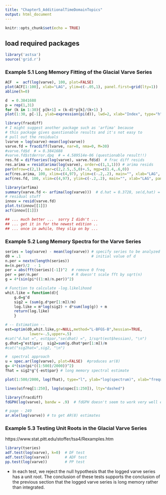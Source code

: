 ---
title: "Chapter5_AdditionalTimeDomainTopics"
output: html_document
---

```{r setup, include=FALSE}
knitr::opts_chunk$set(echo = TRUE)
```
## load required packages
```{r}
library('astsa')
source('grid.r')
```
### Example 5.1 Long Memory Fitting of the Glacial Varve Series
```{r}
ACF  =  acf(log(varve), 100, plot=FALSE)
plot(ACF[1:100], xlab="LAG", ylim=c(-.05,1), panel.first=grid(lty=1))
abline(h=0)
```
```{r}
d  = 0.3841688
p = rep(1,31)
for (k in 1:30){ p[k+1] = (k-d)*p[k]/(k+1) }
plot(1:30, p[-1], ylab=expression(pi(d)), lwd=2, xlab="Index", type="h", panel.first=grid(lty=1))
```
```{r message=FALSE}
library(fracdiff)
# I might suggest another package such as 'arfima' because 
# this package gives questionable results and it's not easy to
# pull out the residuals
lvarve = log(varve)-mean(log(varve))
varve.fd = fracdiff(lvarve, nar=0, nma=0, M=30)
#varve.fd$d  # = 0.3841688
#varve.fd$stderror.dpq  # = 4.589514e-06 (questionable result!!)
res.fd = diffseries(log(varve), varve.fd$d)  # frac diff resids
res.arima = resid(arima(log(varve), order=c(1,1,1))) # arima resids
par(mfrow=c(2,1), mar=c(2,2.5,.5,0)+.5, mgp=c(1.4,.6,0))
acf(res.arima, 100, xlim=c(4,97), ylim=c(-.2,.2), main="", xlab="LAG", panel.first=grid(lty=1))
acf(res.fd, 100, xlim=c(4,97), ylim=c(-.2,.2), main="", xlab="LAG", panel.first=grid(lty=1))
```
```{r}
library(arfima)
summary(varve.fd <- arfima(log(varve)))  # d.hat = 0.3728, se(d,hat) = 0.0273
# residual stuff
innov = resid(varve.fd)  
plot.ts(innov[[1]])  
acf(innov[[1]])  

## ... much better ...  sorry I didn't ...
## ... get it in for the newest edition ..
## ... once in awhile, they slip on by ...
```
### Example 5.2 Long Memory Spectra for the Varve Series
```{r}
series = log(varve) - mean(log(varve)) # specify series to be analyzed
d0 = .1                                # initial value of d
n.per = nextn(length(series))
m=(n.per)/2  - 1
per = abs(fft(series)[-1])^2  # remove 0 freq
per = per/n.per               # R doesn't scale fft by sqrt(n)
g = 4*(sin(pi*((1:m)/n.per))^2)

# Function to calculate -log.likelihood
whit.like = function(d){
	g.d=g^d
    sig2 = (sum(g.d*per[1:m])/m)
    log.like = m*log(sig2) + d*sum(log(g)) + m
    return(log.like)
    }	

# -- Estimation --
est=optim(d0,whit.like,gr=NULL,method="L-BFGS-B",hessian=TRUE,
           lower=-.5,upper=.5)
#cat("d.hat =", est$par,"se(dhat) =", 1/sqrt(est$hessian), "\n")
g.dhat=g^est$par;  sig2=sum(g.dhat*per[1:m])/m
#cat("sig2hat=",sig2, "\n")  

#  spectral approach
u = spec.ar(log(varve), plot=FALSE)  #produces ar(8)
g= 4*(sin(pi*((1:500)/2000))^2)
fhat = sig2*g^{-est$par} # long memory spectral estimate

plot(1:500/2000, log(fhat), type="l", ylab="log(spectrum)", xlab="frequency",  panel.first=grid(lty=1))

lines(u$freq[1:250], log(u$spec[1:250]), lty="dashed")
```
```{r}
library(fracdiff)
fdGPH(log(varve), bandw = .9)  # fdGPH doesn't seem to work very well either
```
```{r}
# page - 249
ar.mle(log(varve)) # to get AR(8) estimates
```
### Example 5.3 Testing Unit Roots in the Glacial Varve Series
https://www.stat.pitt.edu/stoffer/tsa4/Rexamples.htm
```{r message=FALSE}
library(tseries)
adf.test(log(varve), k=0)  # DF test
adf.test(log(varve))       # ADF test
pp.test(log(varve))        # PP test
```
* In each test, we reject the null hypothesis that the logged varve series has a unit
root. The conclusion of these tests supports the conclusion of the previous section
that the logged varve series is long memory rather than integrated.
